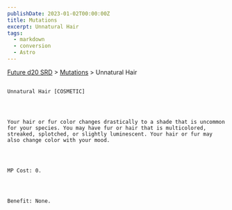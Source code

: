 ```yaml
---
publishDate: 2023-01-02T00:00:00Z
title: Mutations
excerpt: Unnatural Hair
tags:
  - markdown
  - conversion
  - Astro
---
```







[Future d20 SRD](/#futureD20)
     > [Mutations](future-d20-srd-mutations-index)
     > Unnatural Hair
    




## 
    Unnatural Hair [COSMETIC]
   



    Your hair or fur color changes drastically to a shade that is uncommon for your species. You may have fur or hair that is multicolored, streaked, splotched, or slightly luminescent. Your hair or fur may also change color with your mood.
   



    MP Cost: 0.
   



    Benefit: None.
   





